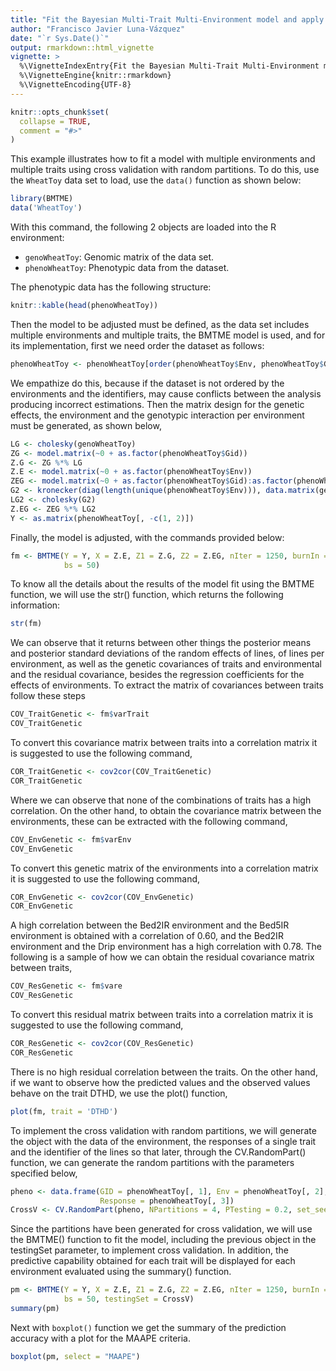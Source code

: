```yaml
---
title: "Fit the Bayesian Multi-Trait Multi-Environment model and apply a random partition cross-validation"
author: "Francisco Javier Luna-Vázquez"
date: "`r Sys.Date()`"
output: rmarkdown::html_vignette
vignette: >
  %\VignetteIndexEntry{Fit the Bayesian Multi-Trait Multi-Environment model and apply a random partition cross-validation}
  %\VignetteEngine{knitr::rmarkdown}
  %\VignetteEncoding{UTF-8}
---
```


```r
knitr::opts_chunk$set(
  collapse = TRUE,
  comment = "#>"
)
```

This example illustrates how to fit a model with multiple environments and multiple traits using cross validation with random partitions. To do this, use the `WheatToy` data set to load, use the `data()` function as shown below:

```r
library(BMTME)
data('WheatToy')
```

With this command, the following 2 objects are loaded into the R environment:

  - `genoWheatToy`: Genomic matrix of the data set.
  - `phenoWheatToy`: Phenotypic data from the dataset.

The phenotypic data has the following structure:

```r
knitr::kable(head(phenoWheatToy))
```

Then the model to be adjusted must be defined, as the data set includes multiple environments and multiple traits, the BMTME model is used, and for its implementation, first we need order the dataset as follows:

```r
phenoWheatToy <- phenoWheatToy[order(phenoWheatToy$Env, phenoWheatToy$Gid),]
```

We empathize do this, because if the dataset is not ordered by the environments and the identifiers, may cause conflicts between the analysis producing incorrect estimations. Then the matrix design for the genetic effects, the environment and the genotypic interaction per environment must be generated, as shown below,

```r
LG <- cholesky(genoWheatToy)
ZG <- model.matrix(~0 + as.factor(phenoWheatToy$Gid))
Z.G <- ZG %*% LG
Z.E <- model.matrix(~0 + as.factor(phenoWheatToy$Env))
ZEG <- model.matrix(~0 + as.factor(phenoWheatToy$Gid):as.factor(phenoWheatToy$Env))
G2 <- kronecker(diag(length(unique(phenoWheatToy$Env))), data.matrix(genoWheatToy))
LG2 <- cholesky(G2)
Z.EG <- ZEG %*% LG2
Y <- as.matrix(phenoWheatToy[, -c(1, 2)])
```

Finally, the model is adjusted, with the commands provided below:

```r
fm <- BMTME(Y = Y, X = Z.E, Z1 = Z.G, Z2 = Z.EG, nIter = 1250, burnIn = 500, thin = 2,
            bs = 50)
```

To know all the details about the results of the model fit using the BMTME function, we will use the str() function, which returns the following information:

```r
str(fm)
```

We can observe that it returns between other things the posterior means and posterior standard deviations of the random effects of lines, of lines per environment, as well as the genetic covariances of traits and environmental and the residual covariance, besides the regression coefficients for the effects of environments. To extract the matrix of covariances between traits follow these steps

```r
COV_TraitGenetic <- fm$varTrait
COV_TraitGenetic
```

To convert this covariance matrix between traits into a correlation matrix it is suggested to use the following command,

```r
COR_TraitGenetic <- cov2cor(COV_TraitGenetic)
COR_TraitGenetic
```

Where we can observe that none of the combinations of traits has a high correlation. On the other hand, to obtain the covariance matrix between the environments, these can be extracted with the following command,

```r
COV_EnvGenetic <- fm$varEnv
COV_EnvGenetic
```

To convert this genetic matrix of the environments into a correlation matrix it is suggested to use the following command,

```r
COR_EnvGenetic <- cov2cor(COV_EnvGenetic)
COR_EnvGenetic
```

A high correlation between the Bed2IR environment and the Bed5IR environment is obtained with a correlation of 0.60, and the Bed2IR environment and the Drip environment has a high correlation with 0.78. The following is a sample of how we can obtain the residual covariance matrix between traits,

```r
COV_ResGenetic <- fm$vare
COV_ResGenetic
```

To convert this residual matrix between traits into a correlation matrix it is suggested to use the following command,

```r
COR_ResGenetic <- cov2cor(COV_ResGenetic)
COR_ResGenetic
```

There is no high residual correlation between the traits. On the other hand, if we want to observe how the predicted values and the observed values behave on the trait DTHD, we use the plot() function, 

```r
plot(fm, trait = 'DTHD')
```

To implement the cross validation with random partitions, we will generate the object with the data of the environment, the responses of a single trait and the identifier of the lines so that later, through the CV.RandomPart() function, we can generate the random partitions with the parameters specified below,

```r
pheno <- data.frame(GID = phenoWheatToy[, 1], Env = phenoWheatToy[, 2],
                    Response = phenoWheatToy[, 3])
CrossV <- CV.RandomPart(pheno, NPartitions = 4, PTesting = 0.2, set_seed = 123)
```

Since the partitions have been generated for cross validation, we will use the BMTME() function to fit the model, including the previous object in the testingSet parameter, to implement cross validation. In addition, the predictive capability obtained for each trait will be displayed for each environment evaluated using the summary() function. 

```r
pm <- BMTME(Y = Y, X = Z.E, Z1 = Z.G, Z2 = Z.EG, nIter = 1250, burnIn = 500, thin = 2,
            bs = 50, testingSet = CrossV)
summary(pm)
```

Next with `boxplot()` function we get the summary of the prediction accuracy with a plot for the MAAPE criteria.

```r
boxplot(pm, select = "MAAPE")
```